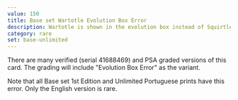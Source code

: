 ```yaml
---
value: 150
title: Base set Wartotle Evolution Box Error
description: Wartotle is shown in the evolution box instead of Squirtle.
category: rare
set: base-unlimited
---
```


There are many verified (serial 41688469) and PSA graded versions of this card.
The grading will include "Evolution Box Error" as the variant.

Note that all Base set 1st Edition and Unlimited Portuguese prints have this error.
Only the English version is rare.
